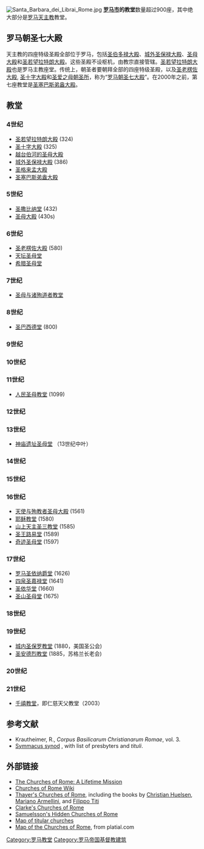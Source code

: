 [[Image:Santa_Barbara_dei_Librai_Rome.jpg|thumb]] 
'''[[罗马市|罗马市]]的教堂'''数量超过900座，其中绝大部分是[[罗马天主教|罗马天主教]]教堂。

== 罗马朝圣七大殿 ==
天主教的四座特级圣殿全部位于罗马，包括[[圣伯多禄大殿|圣伯多禄大殿]]、[[城外圣保禄大殿|城外圣保禄大殿]]、[[圣母大殿|圣母大殿]]和[[圣若望拉特朗大殿|圣若望拉特朗大殿]]。这些圣殿不设枢机，由教宗直接管辖。[[圣若望拉特朗大殿|圣若望拉特朗大殿]]也是罗马主教座堂。传统上，朝圣者要朝拜全部的四座特级圣殿，以及[[圣老楞佐大殿|圣老楞佐大殿]], [[圣十字大殿|圣十字大殿]]和[[圣爱之母朝圣所|圣爱之母朝圣所]]，称为“[[罗马朝圣七大殿|罗马朝圣七大殿]]”。在2000年之前，第七座教堂是[[圣塞巴斯弟盎大殿|圣塞巴斯弟盎大殿]]。

==教堂==
===4世纪===
* [[圣若望拉特朗大殿|圣若望拉特朗大殿]] (324)
* [[圣十字大殿|圣十字大殿]] (325)
* [[越台伯河的圣母大殿|越台伯河的圣母大殿]]  
* [[城外圣保禄大殿|城外圣保禄大殿]] (386)
* [[圣格来孟大殿|圣格来孟大殿]]  
* [[圣塞巴斯弟盎大殿|圣塞巴斯弟盎大殿]] 

===5世纪===
* [[圣撒比纳堂|圣撒比纳堂]] (432)
* [[圣母大殿|圣母大殿]] (430s)

===6世纪===
* [[圣老楞佐大殿|圣老楞佐大殿]] (580)
* [[天坛圣母堂|天坛圣母堂]]
* [[希腊圣母堂|希腊圣母堂]]

===7世纪===
* [[万神庙|圣母与诸殉道者教堂]]

===8世纪===
* [[圣巴西德堂|圣巴西德堂]] (800)

===9世纪===

===10世纪===

===11世纪===
* [[人民圣母教堂|人民圣母教堂]] (1099)

===12世纪===

===13世纪===
* [[神庙遗址圣母堂|神庙遗址圣母堂]] （13世纪中叶）

===14世纪===

===15世纪===

===16世纪===
* [[天使与殉教者圣母大殿|天使与殉教者圣母大殿]] (1561)
* [[耶稣教堂|耶稣教堂]] (1580)
* [[山上天主圣三教堂|山上天主圣三教堂]] (1585)
* [[圣王路易堂|圣王路易堂]] (1589)
* [[奇迹圣母堂和圣山圣母堂|奇迹圣母堂]] (1597)

===17世纪===
* [[罗马圣依纳爵堂|罗马圣依纳爵堂]] (1626)
* [[四泉圣嘉禄堂|四泉圣嘉禄堂]] (1641)
* [[圣依华堂|圣依华堂]] (1660)
* [[奇迹圣母堂和圣山圣母堂|圣山圣母堂]] (1675)

===18世纪===

===19世纪===
* [[城内圣保罗教堂|城内圣保罗教堂]] (1880，美国圣公会)
* [[圣安德烈教堂_(罗马)|圣安德烈教堂]] (1885，苏格兰长老会)

===20世纪===	

===21世纪===
* [[千禧教堂|千禧教堂]]，即仁慈天父教堂（2003）

== 参考文献==
{{reflist}}
* Krautheimer, R., ''Corpus Basilicarum Christianarum Romae'', vol. 3.
* [http://www.pseudoisidor.de/html/271_symmachus_post_consulatum.htm Symmacus synod] {{Wayback|url=http://www.pseudoisidor.de/html/271_symmachus_post_consulatum.htm |date=20160303190153 }}, with list of presbyters and ''tituli''.

==外部链接==
{{commons|Chiese di Roma}}
*[https://web.archive.org/web/20100127061229/http://www.initaly.com/regions/church/church6.htm The Churches of Rome: A Lifetime Mission]
*[http://romanchurches.wikia.com/wiki/Main_Page Churches of Rome Wiki] {{Wayback|url=http://romanchurches.wikia.com/wiki/Main_Page |date=20190207014027 }} {{en icon}}
*[http://penelope.uchicago.edu/Thayer/E/Gazetteer/Places/Europe/Italy/Lazio/Roma/Rome/churches/home.html Thayer's Churches of Rome], including the books by [[Christian_Huelsen|Christian Huelsen]], [[Mariano_Armellini|Mariano Armellini]], and [[Filippo_Titi|Filippo Titi]]
*[https://web.archive.org/web/20060205023949/http://www.stuardtclarkesrome.com/churches.htm Clarke's Churches of Rome]
*[https://web.archive.org/web/20080704173841/http://w1.131.comhem.se/~u13117202/index.htm Samuelsson's Hidden Churches of Rome]
* [http://www.iath.virginia.edu/waters/titular.html Map of titular churches] {{Wayback|url=http://www.iath.virginia.edu/waters/titular.html |date=20190910112837 }}
* [https://web.archive.org/web/20070927225258/http://platial.com/panairjdde/map/2150#Churches_of_Rome Map of the Churches of Rome], from platial.com

[[Category:罗马教堂|Category:罗马教堂]]
[[Category:罗马帝国基督教建筑|Category:罗马帝国基督教建筑]]